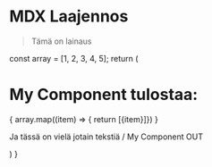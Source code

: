 # MDX Laajennos


<Blockquote>Tämä on lainaus</Blockquote>

  const array = [1, 2, 3, 4, 5];
  return (
    <div>
      <h1>My Component tulostaa:</h1>
      { array.map((item) => { return <span>[{item}]</span>}) }
      <p>Ja tässä on vielä jotain tekstiä / My Component OUT</p>
    </div>)
}

<MyComponent />
